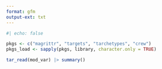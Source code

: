 ```yaml
---
format: gfm
output-ext: txt
---
```


```r
#| echo: false

pkgs <- c("magrittr", "targets", "tarchetypes", "crew")
pkgs_load <- sapply(pkgs, library, character.only = TRUE)

tar_read(mod_var) |> summary()

```
